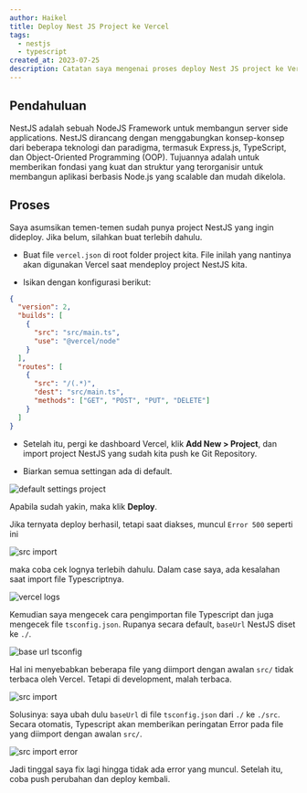 ```yaml
---
author: Haikel
title: Deploy Nest JS Project ke Vercel
tags:
  - nestjs
  - typescript
created_at: 2023-07-25
description: Catatan saya mengenai proses deploy Nest JS project ke Vercel
---
```


## Pendahuluan

NestJS adalah sebuah NodeJS Framework untuk membangun server side applications. NestJS dirancang dengan menggabungkan konsep-konsep dari beberapa teknologi dan paradigma, termasuk Express.js, TypeScript, dan Object-Oriented Programming (OOP). Tujuannya adalah untuk memberikan fondasi yang kuat dan struktur yang terorganisir untuk membangun aplikasi berbasis Node.js yang scalable dan mudah dikelola.

## Proses

Saya asumsikan temen-temen sudah punya project NestJS yang ingin dideploy. Jika belum, silahkan buat terlebih dahulu.

- Buat file `vercel.json` di root folder project kita. File inilah yang nantinya akan digunakan Vercel saat mendeploy project NestJS kita.

- Isikan dengan konfigurasi berikut:

```json title="vercel.json"
{
  "version": 2,
  "builds": [
    {
      "src": "src/main.ts",
      "use": "@vercel/node"
    }
  ],
  "routes": [
    {
      "src": "/(.*)",
      "dest": "src/main.ts",
      "methods": ["GET", "POST", "PUT", "DELETE"]
    }
  ]
}
```

- Setelah itu, pergi ke dashboard Vercel, klik **Add New > Project**, dan import project NestJS yang sudah kita push ke Git Repository.

- Biarkan semua settingan ada di default.

<img
  src="https://ik.imagekit.io/haikelz/blog/deploy-nestjs-to-vercel/Screenshot%20from%202023-07-25%2021-52-01.png?updatedAt=1690296752764"
  alt="default settings project"
/>

Apabila sudah yakin, maka klik **Deploy**.

Jika ternyata deploy berhasil, tetapi saat diakses, muncul `Error 500` seperti ini

<img
  src="https://ik.imagekit.io/haikelz/blog/deploy-nestjs-to-vercel/Screenshot%20from%202023-07-25%2021-10-27.png?updatedAt=1690296128699"
  alt="src import"
/>

maka coba cek lognya terlebih dahulu. Dalam case saya, ada kesalahan saat import file Typescriptnya.

<img
  src="https://ik.imagekit.io/haikelz/blog/deploy-nestjs-to-vercel/Screenshot%20from%202023-07-25%2021-11-42.png?updatedAt=1690296079985"
  alt="vercel logs"
/>

Kemudian saya mengecek cara pengimportan file Typescript dan juga mengecek file `tsconfig.json`. Rupanya secara default, `baseUrl` NestJS diset ke `./`.

<img
  src="https://ik.imagekit.io/haikelz/blog/deploy-nestjs-to-vercel/Screenshot%20from%202023-07-25%2021-30-47.png?updatedAt=1690296079999"
  alt="base url tsconfig"
/>

Hal ini menyebabkan beberapa file yang diimport dengan awalan `src/` tidak terbaca oleh Vercel. Tetapi di development, malah terbaca.

<img
  src="https://ik.imagekit.io/haikelz/blog/deploy-nestjs-to-vercel/Screenshot%20from%202023-07-25%2021-33-40.png?updatedAt=1690296080021"
  alt="src import"
/>

Solusinya: saya ubah dulu `baseUrl` di file `tsconfig.json` dari `./` ke `./src`. Secara otomatis, Typescript akan memberikan peringatan Error pada file yang diimport dengan awalan `src/`.

<img
  src="https://ik.imagekit.io/haikelz/blog/deploy-nestjs-to-vercel/Screenshot%20from%202023-07-25%2021-35-24.png?updatedAt=1690296079980"
  alt="src import error"
/>

Jadi tinggal saya fix lagi hingga tidak ada error yang muncul. Setelah itu, coba push perubahan dan deploy kembali.

